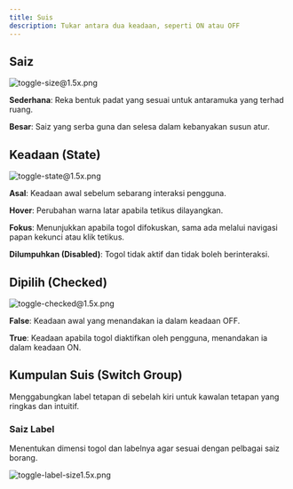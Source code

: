 ```yaml
---
title: Suis
description: Tukar antara dua keadaan, seperti ON atau OFF
---
```


## Saiz

![toggle-size@1.5x.png](/design/toggle-size1.5x.png)

**Sederhana**: Reka bentuk padat yang sesuai untuk antaramuka yang terhad ruang.

**Besar**: Saiz yang serba guna dan selesa dalam kebanyakan susun atur.

## Keadaan (State)

![toggle-state@1.5x.png](/design/toggle-state1.5x.png)

**Asal**: Keadaan awal sebelum sebarang interaksi pengguna.

**Hover**: Perubahan warna latar apabila tetikus dilayangkan.

**Fokus**: Menunjukkan apabila togol difokuskan, sama ada melalui navigasi papan kekunci atau klik tetikus.

**Dilumpuhkan (Disabled)**: Togol tidak aktif dan tidak boleh berinteraksi.

## Dipilih (Checked)

![toggle-checked@1.5x.png](/design/toggle-checked1.5x.png)

**False**: Keadaan awal yang menandakan ia dalam keadaan OFF.

**True**: Keadaan apabila togol diaktifkan oleh pengguna, menandakan ia dalam keadaan ON.

## Kumpulan Suis (Switch Group)

Menggabungkan label tetapan di sebelah kiri untuk kawalan tetapan yang ringkas dan intuitif.

### Saiz Label

Menentukan dimensi togol dan labelnya agar sesuai dengan pelbagai saiz borang.

![toggle-label-size1.5x.png](/design/toggle-label-size1.5x.png)
